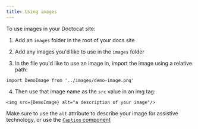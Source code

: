 ```yaml
---
title: Using images
---
```


To use images in your Doctocat site:

1. Add an `images` folder in the root of your docs site

2. Add any images you'd like to use in the `images` folder

3. In the file you'd like to use an image in, import the image using a relative path:

```
import DemoImage from '../images/demo-image.png'
```

4. Then use that image name as the `src` value in an img tag:


```
<img src={DemoImage} alt="a description of your image"/>
````

Make sure to use the `alt` attribute to describe your image for assistive technology, or use the [`Caption` component](/components/caption)